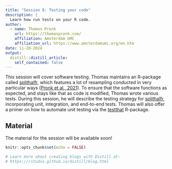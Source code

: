 ```yaml
---
title: "Session 8: Testing your code"
description: |
  Learn how run tests on your R code.
author:
  - name: Thomas Pronk
    url: https://thomaspronk.com/
    affiliation: Amsterdam UMC
    affiliation_url: https://www.amsterdamumc.org/en.htm
date: 11-20-2024
output:
  distill::distill_article:
    self_contained: false
---
```


This session will cover software testing. Thomas maintains an R-package called [splithalfr](https://cran.r-project.org/web/packages/splithalfr/index.html), which features a lot of resampling conducted in very particular ways ([Pronk et al., 2021](https://link.springer.com/article/10.3758/s13423-021-01948-3)). To ensure that the software functions as expected, and stays like that as code is modified, Thomas wrote various tests. During this session, he will describe the testing strategy for [splithalfr](https://cran.r-project.org/web/packages/splithalfr/index.html), incorporating unit, integration, and end-to-end tests. Thomas will also offer a primer on how to automate unit testing via the [testthat](https://testthat.r-lib.org/) R-package.

## Material

The material for the session will be available soon!

```r
knitr::opts_chunk$set(echo = FALSE)

# Learn more about creating blogs with Distill at:
# https://rstudio.github.io/distill/blog.html

```



